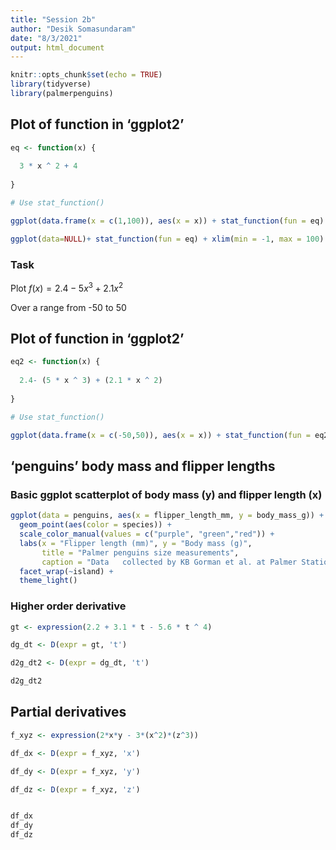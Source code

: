 ```yaml
---
title: "Session 2b"
author: "Desik Somasundaram"
date: "8/3/2021"
output: html_document
---
```


```r
knitr::opts_chunk$set(echo = TRUE)
library(tidyverse)
library(palmerpenguins)
```

## Plot of function in 'ggplot2'

```r

eq <- function(x) {
  
  3 * x ^ 2 + 4
  
}

# Use stat_function()

ggplot(data.frame(x = c(1,100)), aes(x = x)) + stat_function(fun = eq)

ggplot(data=NULL)+ stat_function(fun = eq) + xlim(min = -1, max = 100)

```
### Task

Plot $f(x)=2.4-5x^3+2.1x^2$

Over a range from -50 to 50

## Plot of function in 'ggplot2'

```r

eq2 <- function(x) {
  
  2.4- (5 * x ^ 3) + (2.1 * x ^ 2)
  
}

# Use stat_function()

ggplot(data.frame(x = c(-50,50)), aes(x = x)) + stat_function(fun = eq2)


```






## 'penguins' body mass and flipper lengths

### Basic ggplot scatterplot of body mass (y) and flipper length (x)

```r

ggplot(data = penguins, aes(x = flipper_length_mm, y = body_mass_g)) + 
  geom_point(aes(color = species)) + 
  scale_color_manual(values = c("purple", "green","red")) +
  labs(x = "Flipper length (mm)", y = "Body mass (g)", 
       title = "Palmer penguins size measurements", 
       caption = "Data   collected by KB Gorman et al. at Palmer Station", color = "Species") + 
  facet_wrap(~island) +
  theme_light()

```

### Higher order derivative

```r

gt <- expression(2.2 + 3.1 * t - 5.6 * t ^ 4)

dg_dt <- D(expr = gt, 't')

d2g_dt2 <- D(expr = dg_dt, 't')

d2g_dt2

```
## Partial derivatives

```r
f_xyz <- expression(2*x*y - 3*(x^2)*(z^3))

df_dx <- D(expr = f_xyz, 'x')

df_dy <- D(expr = f_xyz, 'y')

df_dz <- D(expr = f_xyz, 'z')


df_dx
df_dy
df_dz

```



